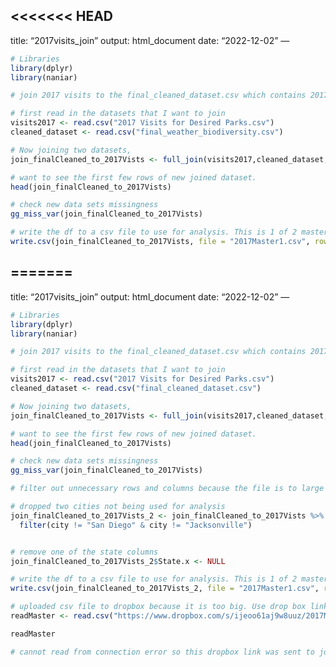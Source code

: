 <<<<<<< HEAD
---
title: "2017visits_join"
output: html_document
date: "2022-12-02"
---
```r
# Libraries
library(dplyr)
library(naniar)
```

```r
# join 2017 visits to the final_cleaned_dataset.csv which contains 2017 data

# first read in the datasets that I want to join
visits2017 <- read.csv("2017 Visits for Desired Parks.csv")
cleaned_dataset <- read.csv("final_weather_biodiversity.csv")

# Now joining two datasets, 
join_finalCleaned_to_2017Vists <- full_join(visits2017,cleaned_dataset, by=c('UnitCode'='Park.Code'))

# want to see the first few rows of new joined dataset.
head(join_finalCleaned_to_2017Vists)
```

```r
# check new data sets missingness
gg_miss_var(join_finalCleaned_to_2017Vists)
```
```r
# write the df to a csv file to use for analysis. This is 1 of 2 master datasets we will have. This is the 2017 master data file and the other will be the master file for 2012 to 2017. Both will be used for analysis
write.csv(join_finalCleaned_to_2017Vists, file = "2017Master1.csv", row.names = FALSE)

```

=======
---
title: "2017visits_join"
output: html_document
date: "2022-12-02"
---
```r
# Libraries
library(dplyr)
library(naniar)
```

```r
# join 2017 visits to the final_cleaned_dataset.csv which contains 2017 data

# first read in the datasets that I want to join
visits2017 <- read.csv("2017 Visits for Desired Parks.csv")
cleaned_dataset <- read.csv("final_cleaned_dataset.csv")

# Now joining two datasets, 
join_finalCleaned_to_2017Vists <- full_join(visits2017,cleaned_dataset, by=c('UnitCode'='Park.Code'))

# want to see the first few rows of new joined dataset.
head(join_finalCleaned_to_2017Vists)
```

```r
# check new data sets missingness
gg_miss_var(join_finalCleaned_to_2017Vists)
```
```r
# filter out unnecessary rows and columns because the file is to large to push to git

# dropped two cities not being used for analysis
join_finalCleaned_to_2017Vists_2 <- join_finalCleaned_to_2017Vists %>%
  filter(city != "San Diego" & city != "Jacksonville")


# remove one of the state columns
join_finalCleaned_to_2017Vists_2$State.x <- NULL
```

```r
# write the df to a csv file to use for analysis. This is 1 of 2 master datasets we will have. This is the 2017 master data file and the other will be the master file for 2012 to 2017. Both will be used for analysis
write.csv(join_finalCleaned_to_2017Vists_2, file = "2017Master1.csv", row.names = FALSE)

```


```r
# uploaded csv file to dropbox because it is too big. Use drop box link to open 2017Master1.csv file
readMaster <- read.csv("https://www.dropbox.com/s/ijeoo61aj9w8uuz/2017Master1.csv?dl=1")

readMaster

# cannot read from connection error so this dropbox link was sent to join_visit.rmd file and the link worked elsewhere.
```

